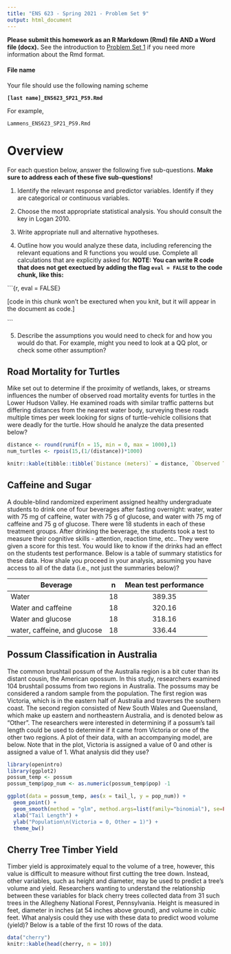 ```yaml
---
title: "ENS 623 - Spring 2021 - Problem Set 9"
output: html_document
---
```


**Please submit this homework as an R Markdown (Rmd) file AND a Word file (docx).**
See the introduction to [Problem Set 1](http://mlammens.github.io/ENS-623-Research-Stats/problem_sets/Problem-set-1.html) if you need more information about the Rmd format.

#### File name

Your file should use the following naming scheme

**`[last name]_ENS623_SP21_PS9.Rmd`**

For example, 

`Lammens_ENS623_SP21_PS9.Rmd`

# Overview

For each question below, answer the following five sub-questions.
**Make sure to address each of these five sub-questions!**

1. Identify the relevant response and predictor variables. Identify if they are categorical or continuous variables.

2. Choose the most appropriate statistical analysis. You should consult the key in Logan 2010.

3. Write appropriate null and alternative hypotheses.

4. Outline how you would analyze these data, including referencing the relevant equations and R functions you would use. Complete all calculations that are explicitly asked for.
**NOTE: You can write R code that does not get exectued by adding the flag `eval = FALSE` to the code chunk, like this:** 

\```{r, eval = FALSE}

[code in this chunk won't be exectured when you knit, but it will appear in the document as code.]

\```

5. Describe the assumptions you would need to check for and how you would do that. For example, might you need to look at a QQ plot, or check some other assumption?




## Road Mortality for Turtles

Mike set out to determine if the proximity of wetlands, lakes, or streams influences the number of observed road mortality events for turtles in the Lower Hudson Valley. He examined roads with similar traffic patterns but differing distances from the nearest water body, surveying these roads multiple times per week looking for signs of turtle-vehicle collisions that were deadly for the turtle. How should he analyze the data presented below?

```r
distance <- round(runif(n = 15, min = 0, max = 1000),1)
num_turtles <- rpois(15,(1/(distance))*1000)

knitr::kable(tibble::tibble(`Distance (meters)` = distance, `Observed Turtle Mortality` = num_turtles))
```



## Caffeine and Sugar

A double-blind randomized experiment assigned healthy undergraduate students to drink one of four beverages after fasting overnight: water, water with 75 mg of caffeine, water with 75 g of glucose, and water with 75 mg of caffeine and 75 g of glucose. There were 18 students in each of these treatment groups. After drinking the beverage, the students took a test to measure their cognitive skills - attention, reaction time, etc.. They were given a score for this test. You would like to know if the drinks had an effect on the students test performance. Below is a table of summary statistics for these data. How shale you proceed in your analysis, assuming you have access to all of the data (i.e., not just the summaries below)? 

|Beverage|n|Mean test performance|
|--------|-|:-------------------:|
|Water|18|389.35|
|Water and caffeine|18|320.16|
|Water and glucose|18|318.16|
|water, caffeine, and glucose|18|336.44|


## Possum Classification in Australia

The common brushtail possum of the Australia region is a bit cuter than its distant cousin, the American opossum. In this study, researchers examined 104 brushtail possums from two regions in Australia. The possums may be considered a random sample from the population. The first region was Victoria, which is in the eastern half of Australia and traverses the southern coast. The second region consisted of New South Wales and Queensland, which make up eastern and northeastern Australia, and is denoted below as "Other". The researchers were interested in determining if a possum's tail length could be used to determine if it came from Victoria or one of the other two regions. A plot of their data, with an accompanying model, are below. Note that in the plot, Victoria is assigned a value of 0 and other is assigned a value of 1. What analysis did they use?


```r
library(openintro)
library(ggplot2)
possum_temp <- possum
possum_temp$pop_num <- as.numeric(possum_temp$pop) -1

ggplot(data = possum_temp, aes(x = tail_l, y = pop_num)) +
  geom_point() +
  geom_smooth(method = "glm", method.args=list(family="binomial"), se=FALSE) +
  xlab("Tail Length") +
  ylab("Population\n(Victoria = 0, Other = 1)") +
  theme_bw()
```

## Cherry Tree Timber Yield

Timber yield is approximately equal to the volume of a tree, however, this value is difficult to measure without first cutting the tree down. 
Instead, other variables, such as height and diameter, may be used to predict a tree’s volume and yield. 
Researchers wanting to understand the relationship between these variables for black cherry trees collected data from 31 such trees in the Allegheny National Forest, Pennsylvania. 
Height is measured in feet, diameter in inches (at 54 inches above ground), and volume in cubic feet.
What analysis could they use with these data to predict wood volume (yield)?
Below is a table of the first 10 rows of the data.

```r
data("cherry")
knitr::kable(head(cherry, n = 10))
```